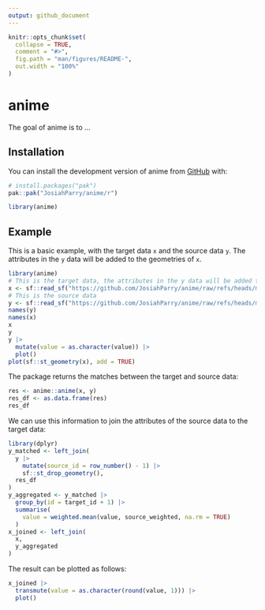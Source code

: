 ```yaml
---
output: github_document
---
```


<!-- README.md is generated from README.Rmd. Please edit that file -->

```r
knitr::opts_chunk$set(
  collapse = TRUE,
  comment = "#>",
  fig.path = "man/figures/README-",
  out.width = "100%"
)
```

# anime

<!-- badges: start -->
<!-- badges: end -->

The goal of anime is to ...

## Installation

You can install the development version of anime from [GitHub](https://github.com/) with:

``` r
# install.packages("pak")
pak::pak("JosiahParry/anime/r")
```

```r
library(anime)
```

## Example

This is a basic example, with the target data `x` and the source data `y`. The attributes in the `y` data will be added to the geometries of `x`.

```r
library(anime)
# This is the target data, the attributes in the y data will be added to the geometries of x
x <- sf::read_sf("https://github.com/JosiahParry/anime/raw/refs/heads/main/r/data-raw/geojson/x_negative.geojson")
# This is the source data
y <- sf::read_sf("https://github.com/JosiahParry/anime/raw/refs/heads/main/r/data-raw/geojson/y_negative.geojson")
names(y)
names(x)
x
y
y |>
  mutate(value = as.character(value)) |>
  plot()
plot(sf::st_geometry(x), add = TRUE)
```

The package returns the matches between the target and source data:

```r
res <- anime::anime(x, y)
res_df <- as.data.frame(res)
res_df
```

We can use this information to join the attributes of the source data to the target data:

```r
library(dplyr)
y_matched <- left_join(
  y |>
    mutate(source_id = row_number() - 1) |>
    sf::st_drop_geometry(),
  res_df
)
y_aggregated <- y_matched |>
  group_by(id = target_id + 1) |>
  summarise(
    value = weighted.mean(value, source_weighted, na.rm = TRUE)
  )
x_joined <- left_join(
  x,
  y_aggregated
)
```

The result can be plotted as follows:

```r
x_joined |>
  transmute(value = as.character(round(value, 1))) |>
  plot()
```